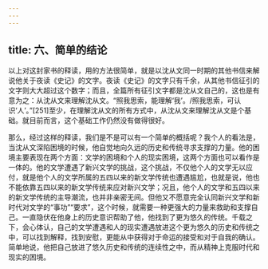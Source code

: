 ```yaml
---
---
---
```

title: 六、简单的结论
---




以上对这封家书的释读，用的方法很简单，就是以沈从文同一时期的其他书信来解说他关于夜读《史记》的文字。夜读《史记》的文字只有千余，从其他书信征引的文字则大大超过这个数字；而且，全篇所有征引文字都是沈从文自己的，这也是有意为之：从沈从文来理解沈从文。“照我思索，能理解‘我’。/照我思索，可认识‘人’。”[251]至少，在理解沈从文的所有方式中，从沈从文来理解沈从文是个基础。就目前而言，这个基础工作仍然没有做得很好。

那么，经过这样的释读，我们是不是可以有一个简单的概括呢？我个人的看法是，当沈从文深陷困境的时候，他自觉地向久远的历史和传统寻求支撑的力量。他的困境主要表现在两个方面：文学的困境和个人的现实困境，这两个方面也可以看作是一体的。他的文学遭遇了新兴文学的挑战，这个挑战，不仅他个人的文学无以应付，就是他个人的文学所属的五四以来的新文学传统也遭遇尴尬，也就是说，他也不能依靠五四以来的新文学传统来应对新兴文学；况且，他个人的文学和五四以来的新文学传统的主导潮流，也并非亲密无间。但他又不愿意完全认同新兴文学和新时代对文学的“事功”“要求”，这个时候，就需要一种更强大的力量来救助和支撑自己。一直隐伏在他身上的历史意识帮助了他，他找到了更为悠久的传统。千载之下，会心体认，自己的文学遭遇和人的现实遭遇放进这个更为悠久的历史和传统之中，可以找到解释，找到安慰，更能从中获得对于命运的接受和对于自我的确认。简单地说，他把自己放进了悠久历史和传统的连续性之中，而从精神上克服时代和现实的困境。